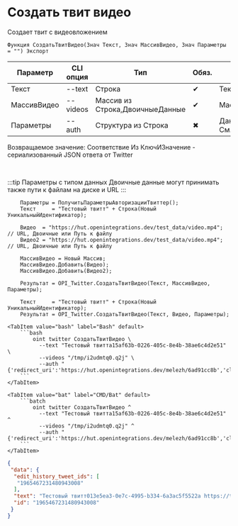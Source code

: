 ﻿---
sidebar_position: 5
description: Создать твит видео и другие функции для работы с Twitter в Открытом пакете интеграций - бесплатной open-source библиотеке интеграций для 1С:Предприятие 8, OneScript и CLI
keywords: [1C, 1С, 1С:Предприятие, 1С:Предприятие 8.3, API, Интеграция, Сервисы, Обмен, OneScript, CLI, Twitter]
---


# Создать твит видео
 Создает твит с видеовложением



`Функция СоздатьТвитВидео(Знач Текст, Знач МассивВидео, Знач Параметры = "") Экспорт`

  | Параметр | CLI опция | Тип | Обяз. | Назначение |
  |-|-|-|-|-|
  | Текст | --text | Строка | &#x2714; | Текст твита |
  | МассивВидео | --videos | Массив из Строка,ДвоичныеДанные | &#x2714; | Массив файлов видео |
  | Параметры | --auth | Структура из Строка | &#x2716; | Данные авторизации. См.ПолучитьСтандартныеПараметры |

  
  Возвращаемое значение:   Соответствие Из КлючИЗначение - сериализованный JSON ответа от Twitter

<br/>

:::tip
Параметры с типом данных Двоичные данные могут принимать также пути к файлам на диске и URL
:::
<br/>



```bsl title="Пример использования для 1С:Предприятие/OneScript"
    Параметры = ПолучитьПараметрыАвторизацииТвиттер();
    Текст     = "Тестовый твитт" + Строка(Новый УникальныйИдентификатор);

    Видео  = "https://hut.openintegrations.dev/test_data/video.mp4"; // URL, Двоичные или Путь к файлу
    Видео2 = "https://hut.openintegrations.dev/test_data/video.mp4"; // URL, Двоичные или Путь к файлу

    МассивВидео = Новый Массив;
    МассивВидео.Добавить(Видео);
    МассивВидео.Добавить(Видео2);

    Результат = OPI_Twitter.СоздатьТвитВидео(Текст, МассивВидео, Параметры);

    Текст     = "Тестовый твитт" + Строка(Новый УникальныйИдентификатор);
    Результат = OPI_Twitter.СоздатьТвитВидео(Текст, Видео, Параметры);
```
    

 <Tabs>
  
    <TabItem value="bash" label="Bash" default>
        ```bash
            oint twitter СоздатьТвитВидео \
              --text "Тестовый твиттa15af63b-0226-405c-8e4b-38ae6c4d2e51" \
              --videos "/tmp/i2udmtq0.q2j" \
              --auth "{'redirect_uri':'https://hut.openintegrations.dev/melezh/6ad91cc8b','client_id':'***','client_secret':'***','access_token':'***','refresh_token':'***','oauth_token':'***','oauth_token_secret':'***','oauth_consumer_key':'***','oauth_consumer_secret':'***'}"
        ```
    </TabItem>
  
    <TabItem value="bat" label="CMD/Bat" default>
        ```batch
            oint twitter СоздатьТвитВидео ^
              --text "Тестовый твиттa15af63b-0226-405c-8e4b-38ae6c4d2e51" ^
              --videos "/tmp/i2udmtq0.q2j" ^
              --auth "{'redirect_uri':'https://hut.openintegrations.dev/melezh/6ad91cc8b','client_id':'***','client_secret':'***','access_token':'***','refresh_token':'***','oauth_token':'***','oauth_token_secret':'***','oauth_consumer_key':'***','oauth_consumer_secret':'***'}"
        ```
    </TabItem>
</Tabs>


```json title="Результат"
{
 "data": {
  "edit_history_tweet_ids": [
   "1965467231480943008"
  ],
  "text": "Тестовый твитт013e5ea3-0e7c-4995-b334-6a3ac5f5522a https://t.co/1EW44TOI31",
  "id": "1965467231480943008"
 }
}
```
